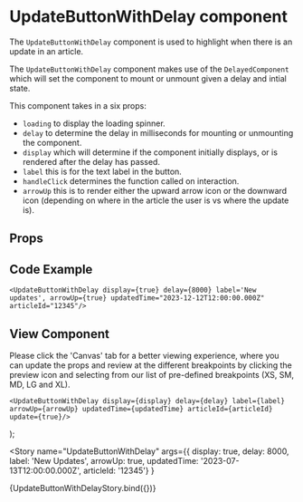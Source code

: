 

<Meta
  title="Components/Misc/UpdateButtonWithDelay"
  component={UpdateButtonWithDelay}
/>

# UpdateButtonWithDelay component
The `UpdateButtonWithDelay` component is used to highlight when there is an update in an article.

The `UpdateButtonWithDelay` component makes use of the `DelayedComponent` which will set the component to mount or unmount given a delay and intial state.

This component takes in a six props:
- `loading` to display the loading spinner.
- `delay` to determine the delay in milliseconds for mounting or unmounting the component.
- `display` which will determine if the component initially displays, or is rendered after the delay has passed.
- `label` this is for the text label in the button.
- `handleClick` determines the function called on interaction.
- `arrowUp` this is to render either the upward arrow icon or the downward icon (depending on where in the article the user is vs where the update is).

## Props
<Props of={UpdateButtonWithDelay} />

## Code Example
`<UpdateButtonWithDelay display={true} delay={8000} label='New updates', arrowUp={true} updatedTime="2023-12-12T12:00:00.000Z" articleId="12345"/>`

## View Component
Please click the 'Canvas' tab for a better viewing experience, where you can update the props and review at the different breakpoints by clicking the preview icon and selecting from our list of pre-defined breakpoints (XS, SM, MD, LG and XL).

    <UpdateButtonWithDelay display={display} delay={delay} label={label} arrowUp={arrowUp} updatedTime={updatedTime} articleId={articleId} update={true}/>
);

<Story name="UpdateButtonWithDelay"
  args={{ display: true, delay: 8000, label: 'New Updates', arrowUp: true, updatedTime: '2023-07-13T12:00:00.000Z', articleId: '12345'} }
>
  {UpdateButtonWithDelayStory.bind({})}
</Story>